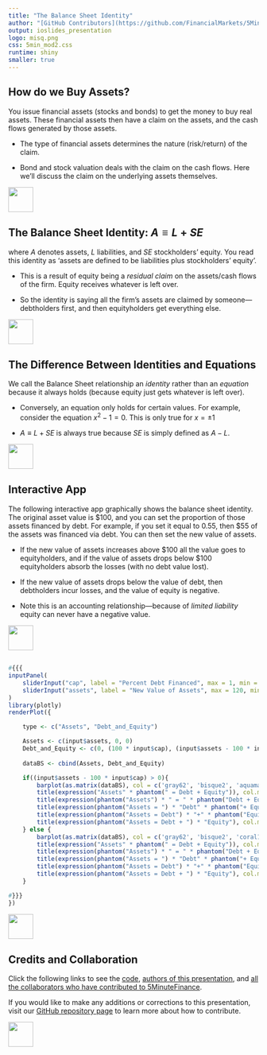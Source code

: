 ```yaml
---
title: "The Balance Sheet Identity"
author: "[GitHub Contributors](https://github.com/FinancialMarkets/5MinuteFinance/graphs/contributors)"
output: ioslides_presentation
logo: misq.png
css: 5min_mod2.css
runtime: shiny
smaller: true
---
```


##  How do we Buy Assets?

You issue financial assets (stocks and bonds) to get the money to buy real assets.  These financial assets then have a claim on the assets, and the cash flows generated by those assets.  

-  The type of financial assets determines the nature (risk/return) of the claim. 

-  Bond and stock valuation deals with the claim on the cash flows.  Here we'll discuss the claim on the underlying assets themselves.   

<div class="MIfooter"><img src="mi.png" style="height:50px;"></div> 

## The Balance Sheet Identity: $A \equiv L + SE$

where *A* denotes assets, *L* liabilities, and *SE* stockholders' equity.  You read this identity as 'assets are defined to be liabilities plus stockholders' equity'.

-  This is a result of equity being a *residual claim* on the assets/cash flows of the firm.  Equity receives whatever is left over. 

-  So the identity is saying all the firm's assets are claimed by someone---debtholders first, and then equityholders get everything else. 

<div class="MIfooter"><img src="mi.png" style="height:50px;"></div> 

## The Difference Between Identities and Equations

We call the Balance Sheet relationship an *identity* rather than an *equation* because it always holds (because equity just gets whatever is left over).

- Conversely, an equation only holds for certain values.  For example, consider the equation $x^2 - 1 = 0$.  This is only true for $x = \pm 1$

- $A \equiv L + SE$ is always true because $SE$ is simply defined as $A - L$.

<div class="MIfooter"><img src="mi.png" style="height:50px;"></div> 

## Interactive App

The following interactive app graphically shows the balance sheet identity. The original asset value is \$100, and you can set the proportion of those assets financed by debt.  For example, if you set it equal to 0.55, then \$55 of the assets was financed via debt.  You can then set the new value of assets. 

- If the new value of assets increases above \$100 all the value goes to equityholders, and if the value of assets drops below \$100 equityholders absorb the losses (with no debt value lost). 

- If the new value of assets drops below the value of debt, then debtholders incur losses, and the value of equity is negative.

-  Note this is an accounting relationship---because of *limited liability* equity can never have a negative value.

<div class="MIfooter"><img src="mi.png" style="height:50px;"></div> 

##

```r
#{{{
inputPanel(
    sliderInput("cap", label = "Percent Debt Financed", max = 1, min = 0, value = .35, step = .01),
    sliderInput("assets", label = "New Value of Assets", max = 120, min = 1, value = 100, step = 1)
)
library(plotly)
renderPlot({

    type <- c("Assets", "Debt_and_Equity")

    Assets <- c(input$assets, 0, 0)
    Debt_and_Equity <- c(0, (100 * input$cap), (input$assets - 100 * input$cap))
            
    dataBS <- cbind(Assets, Debt_and_Equity)

    if((input$assets - 100 * input$cap) > 0){
        barplot(as.matrix(dataBS), col = c('gray62', 'bisque2', 'aquamarine'), cex.main = 2)
        title(expression("Assets" * phantom(" = Debt + Equity")), col.main = 'gray62', cex.main = 2)
        title(expression(phantom("Assets") * " = " * phantom("Debt + Equity")), col.main = 1, cex.main = 2)
        title(expression(phantom("Assets = ") * "Debt" * phantom("+ Equity")), col.main = 'bisque2', cex.main = 2)
        title(expression(phantom("Assets = Debt") * "+" * phantom("Equity")), col.main = 1, cex.main = 2)
        title(expression(phantom("Assets = Debt + ") * "Equity"), col.main = 'aquamarine', cex.main = 2)
    } else {
        barplot(as.matrix(dataBS), col = c('gray62', 'bisque2', 'coral1'), cex.main = 2)
        title(expression("Assets" * phantom(" = Debt + Equity")), col.main = 'gray62', cex.main = 2)
        title(expression(phantom("Assets") * " = " * phantom("Debt + Equity")), col.main = 1, cex.main = 2)
        title(expression(phantom("Assets = ") * "Debt" * phantom("+ Equity")), col.main = 'bisque2', cex.main = 2)
        title(expression(phantom("Assets = Debt") * "+" * phantom("Equity")), col.main = 1, cex.main = 2)
        title(expression(phantom("Assets = Debt + ") * "Equity"), col.main = 'coral1', cex.main = 2)
    }        

#}}}
})
```

<div class="MIfooter"><img src="mi.png" style="height:50px;"></div> 

## Credits and Collaboration

Click the following links to see the [code](https://github.com/FinancialMarkets/5MinuteFinance/blob/master/Corporate_Finance/The_Balance_Sheet_Identity/balance_sheet_identity.Rmd), [authors of this presentation](https://github.com/FinancialMarkets/5MinuteFinance/blame/master/Corporate_Finance/The_Balance_Sheet_Identity/balance_sheet_identity.Rmd), and [all the collaborators who have contributed to 5MinuteFinance](https://github.com/FinancialMarkets/5MinuteFinance/graphs/contributors).

If you would like to make any additions or corrections to this presentation, visit our [GitHub repository page](https://github.com/FinancialMarkets/5MinuteFinance#how-to-contribute) to learn more about how to contribute.

<div class="MIfooter"><img src="mi.png" style="height:50px;"></div> 
